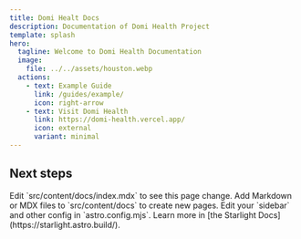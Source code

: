 ```yaml
---
title: Domi Healt Docs
description: Documentation of Domi Health Project
template: splash
hero:
  tagline: Welcome to Domi Health Documentation
  image:
    file: ../../assets/houston.webp
  actions:
    - text: Example Guide
      link: /guides/example/
      icon: right-arrow
    - text: Visit Domi Health
      link: https://domi-health.vercel.app/
      icon: external
      variant: minimal
---
```



## Next steps

<CardGrid stagger>
  <Card title="Update content" icon="pencil">
    Edit `src/content/docs/index.mdx` to see this page change.
  </Card>
  <Card title="Add new content" icon="add-document">
    Add Markdown or MDX files to `src/content/docs` to create new pages.
  </Card>
  <Card title="Configure your site" icon="setting">
    Edit your `sidebar` and other config in `astro.config.mjs`.
  </Card>
  <Card title="Read the docs" icon="open-book">
    Learn more in [the Starlight Docs](https://starlight.astro.build/).
  </Card>
</CardGrid>
